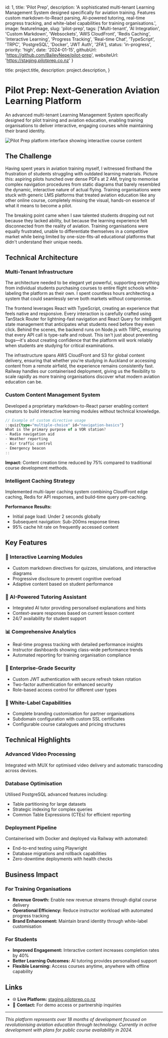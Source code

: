 
  id: 1,
  title: 'Pilot Prep',
  description: 'A sophisticated multi-tenant Learning Management System designed specifically for aviation training. Features custom markdown-to-React parsing, AI-powered tutoring, real-time progress tracking, and white-label capabilities for training organisations.',
  image: featureImage,
  slug: 'pilot-prep',
  tags: ['Multi-tenant', 'AI Integration', 'Custom Markdown', 'Websockets', 'AWS CloudFront', 'Redis Caching', 'Interactive Learning', 'Progress Tracking', 'Real-time Chat', 'TypeScript', 'TRPC', 'PostgreSQL', 'Docker', 'JWT Auth', '2FA'],
  status: 'in-progress',
  priority: 'high',
  date: '2024-01-15',
  githubUrl: 'https://github.com/BaileyNepe/pilot-prep',
  websiteUrl: 'https://staging.pilotprep.co.nz'
}

  title: project.title,
  description: project.description,
}


# Pilot Prep: Next-Generation Aviation Learning Platform

An advanced multi-tenant Learning Management System specifically designed for pilot training and aviation education, enabling training organisations to deliver interactive, engaging courses while maintaining their brand identity.

<Image src={featureImage} alt="Pilot Prep platform interface showing interactive course content" />

## The Challenge

Having spent years in aviation training myself, I witnessed firsthand the frustration of students struggling with outdated learning materials. Picture this: aspiring pilots hunched over dense PDFs at 2 AM, trying to memorise complex navigation procedures from static diagrams that barely resembled the dynamic, interactive nature of actual flying. Training organisations were stuck with generic LMS platforms that treated aviation education like any other online course, completely missing the visual, hands-on essence of what it means to become a pilot.

The breaking point came when I saw talented students dropping out not because they lacked ability, but because the learning experience felt disconnected from the reality of aviation. Training organisations were equally frustrated, unable to differentiate themselves in a competitive market while being limited by one-size-fits-all educational platforms that didn't understand their unique needs.

## Technical Architecture

### Multi-Tenant Infrastructure

The architecture needed to be elegant yet powerful, supporting everything from individual students purchasing courses to entire flight schools white-labeling the platform as their own. I spent countless hours architecting a system that could seamlessly serve both markets without compromise.

The frontend leverages React with TypeScript, creating an experience that feels native and responsive. Every interaction is carefully crafted using TanStack Router for lightning-fast navigation and React Query for intelligent state management that anticipates what students need before they even click. Behind the scenes, the backend runs on Node.js with TRPC, ensuring that every API call is type-safe and robust. This isn't just about preventing bugs—it's about creating confidence that the platform will work reliably when students are studying for critical examinations.

The infrastructure spans AWS CloudFront and S3 for global content delivery, ensuring that whether you're studying in Auckland or accessing content from a remote airfield, the experience remains consistently fast. Railway handles our containerised deployment, giving us the flexibility to scale rapidly as more training organisations discover what modern aviation education can be.

### Custom Content Management System
Developed a proprietary markdown-to-React parser enabling content creators to build interactive learning modules without technical knowledge.

```typescript
// Example of custom directive usage
::quiz{type="multiple-choice" id="navigation-basics"}
What is the primary purpose of a VOR station?
- Radio navigation aid
- Weather reporting  
- Air traffic control
- Emergency beacon
::
```

**Impact:** Content creation time reduced by 75% compared to traditional course development methods.

### Intelligent Caching Strategy
Implemented multi-layer caching system combining CloudFront edge caching, Redis for API responses, and build-time query pre-caching.

**Performance Results:**
- Initial page load: Under 2 seconds globally
- Subsequent navigation: Sub-200ms response times
- 95% cache hit rate on frequently accessed content

## Key Features

### 🎯 Interactive Learning Modules
- Custom markdown directives for quizzes, simulations, and interactive diagrams
- Progressive disclosure to prevent cognitive overload
- Adaptive content based on student performance

### 🤖 AI-Powered Tutoring Assistant
- Integrated AI tutor providing personalised explanations and hints
- Context-aware responses based on current lesson content
- 24/7 availability for student support

### 📊 Comprehensive Analytics
- Real-time progress tracking with detailed performance insights
- Instructor dashboards showing class-wide performance trends
- Automated reporting for training organisation compliance

### 🔐 Enterprise-Grade Security
- Custom JWT authentication with secure refresh token rotation
- Two-factor authentication for enhanced security
- Role-based access control for different user types

### 🎨 White-Label Capabilities
- Complete branding customisation for partner organisations
- Subdomain configuration with custom SSL certificates
- Configurable course catalogues and pricing structures

## Technical Highlights

### Advanced Video Processing
Integrated with MUX for optimised video delivery and automatic transcoding across devices.

### Database Optimisation
Utilised PostgreSQL advanced features including:
- Table partitioning for large datasets
- Strategic indexing for complex queries
- Common Table Expressions (CTEs) for efficient reporting

### Deployment Pipeline
Containerised with Docker and deployed via Railway with automated:
- End-to-end testing using Playwright
- Database migrations and rollback capabilities
- Zero-downtime deployments with health checks

## Business Impact

### For Training Organisations
- **Revenue Growth:** Enable new revenue streams through digital course delivery
- **Operational Efficiency:** Reduce instructor workload with automated progress tracking
- **Brand Enhancement:** Maintain brand identity through white-label customisation

### For Students
- **Improved Engagement:** Interactive content increases completion rates by 40%
- **Better Learning Outcomes:** AI tutoring provides personalised support
- **Flexible Learning:** Access courses anytime, anywhere with offline capability

## Links

- 🌐 **Live Platform:** [staging.pilotprep.co.nz](https://staging.pilotprep.co.nz)
- 📧 **Contact:** For demo access or partnership inquiries

---

*This platform represents over 18 months of development focused on revolutionising aviation education through technology. Currently in active development with plans for public course availability in 2024.*